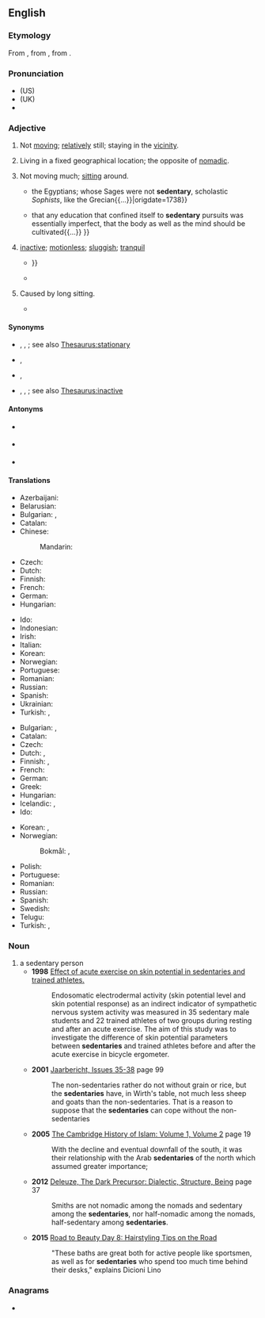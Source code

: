 ==English==

===Etymology===
{{root|en|ine-pro|*sed-}}
From {{etyl|frm|en}} {{m|frm|sédentaire}}, from {{etyl|la|en}} {{m|la|sedentārius||sitting}}, from {{m|la|sedeō||I sit, I am seated}}.

===Pronunciation===
* (US) {{IPA|en|/ˈsɛd(ə)n.tɛ.ɹi/}}
* (UK) {{IPA|en|/sɛˈdɛn.tə.ɹi/}}
* {{audio|en|LL-Q1860 (eng)-Vealhurl-sedentary.wav|Audio (RP)}}

===Adjective===
{{en-adj}}

# Not [[move|moving]]; [[relatively]] still; staying in the [[vicinity]].
#: {{ux|en|The oyster is a '''sedentary''' mollusk; the barnacles are '''sedentary''' crustaceans.}}
# {{lb|en|anthropology|of a human population}} Living in a fixed geographical location; the opposite of [[nomadic]].
# {{lb|en|medicine|of a job, lifestyle, etc.}} Not moving much; [[sit]]ting around.
#* {{quote-book|en|1765|Bishop William Warburton|The Divine Legation of Moses Demonstrated|https://archive.org/details/divinelegationof176502warb/page/220|220|{{...}}the Egyptians; whose Sages were not '''sedentary''', scholastic ''Sophists'', like the Grecian{{...}}|origdate=1738}}
#* {{quote-book|en|date=October 3, 1844|author={{w|Benjamin Disraeli}}|title=The Acquirement of Knowledge|publisher=An address delivered to the members of the Manchester Athenæum|passage={{...}}that any education that confined itself to '''sedentary''' pursuits was essentially imperfect, that the body as well as the mind should be cultivated{{...}} }}
# {{lb|en|obsolete}} [[inactive]]; [[motionless]]; [[sluggish]]; [[tranquil]]
#* {{RQ:Milton Paradise Lost|VIII|Such restless revolution day by day / Repeated, while the '''sedentary''' earth / That better might with far less compass move{{...}} }}
#* {{quote-journal|en|date=December 22, 1711|author={{w|Joseph Addison}}|title=No. 255|magazine=The Spectator|url=https://www.gutenberg.org/files/12030/12030-h/SV2/Spectator2.html#section255|passage=The Soul, considered abstractedly from its Passions, is of a remiss and '''sedentary''' Nature, slow in its Resolves, and languishing in its Executions.}}
# {{lb|en|obsolete}} Caused by long sitting.
#* {{RQ:Milton Paradise Regained|book=Samson Agonistes|lines=569-571|passage=till length of years / And '''sedentary''' numbness craze my limbs / To a contemptible old age obscure.}}

====Synonyms====
* {{sense|not moving}} {{l|en|immobile}}, {{l|en|motionless}}, {{l|en|torpid}}; see also [[Thesaurus:stationary]]
* {{sense|living in a fixed geographical location}} {{l|en|settled}}, {{l|en|non-migratory}}
* {{sense|sitting around}} {{l|en|chairborne}}, {{l|en|sitsome}}
* {{sense|inactive}} {{l|en|abeyant}}, {{l|en|cessant}}, {{l|en|dormant}}; see also [[Thesaurus:inactive]]

====Antonyms====
* {{sense|living in a fixed geographical location}} {{l|en|migratory}}
* {{sense|sitting around}} {{l|en|active}}
* {{sense|inactive}} {{l|en|active}}

====Translations====
{{trans-top|not moving, not migratory}}
* Azerbaijani: {{t|az|oturaq}}
* Belarusian: {{t|be|асе́лы}}
* Bulgarian: {{t+|bg|уседнал}}, {{t|bg|непрелетен}}
* Catalan: {{t+|ca|sedentari}}
* Chinese:
*: Mandarin: {{t+|cmn|定居|tr=dìngjū de|alt=定居的}}
* Czech: {{t|cs|usedlý|m}}
* Dutch: {{t+|nl|sedentair}}
* Finnish: {{t|fi|[[vähän]] [[liikkuva]]}}
* French: {{t+|fr|sédentaire}}
* German: {{t+|de|ortsgebunden}}
* Hungarian: {{t+|hu|helyhez kötött}}
{{trans-mid}}
* Ido: {{t+|io|sedentaria}}
* Indonesian: {{t|id|sambil duduk}}
* Irish: {{t|ga|neamhaistreach}}
* Italian: {{t+|it|sedentario}}
* Korean: {{t|ko|정착성}}
* Norwegian: {{t|nb|stillesittende}}
* Portuguese: {{t+|pt|sedentário}}
* Romanian: {{t+|ro|sedentar}}
* Russian: {{t+|ru|осе́длый}}
* Spanish: {{t+|es|sedentario}}
* Ukrainian: {{t|uk|осі́лий}}
* Turkish: {{t|tr|sedanter}}, {{t+|tr|durağan}}
{{trans-bottom}}

{{trans-top|not moving much; sitting around}}
* Bulgarian: {{t+|bg|седящ}}, {{t+|bg|заседнал}}
* Catalan: {{t+|ca|sedentari}}
* Czech: {{t+|cs|sedavý|m}}
* Dutch: {{t+|nl|sedentair}}, {{t+|nl|stilzittend}}
* Finnish: {{t|fi|[[istua|istuma]]-}}, {{t|fi|[[paikallaan]] [[pysyä|pysyvä]]}}
* French: {{t+|fr|sédentaire}}
* German: {{t+|de|sitzend}}
* Greek: {{t+|el|καθιστικός}}
* Hungarian: {{t+|hu|ülő}}
* Icelandic: {{t|is|kyrrsetu-}}, {{t|is|hreyfingarleysis-}}
* Ido: {{t+|io|sedentaria}}
{{trans-mid}}
* Korean: {{t+|ko|앉은뱅이}}, {{t|ko|앉은}}
* Norwegian:
*: Bokmål: {{t|nb|stillesittende}}, {{t|nb|sedat}}
* Polish: {{t+|pl|siedzący|m}}
* Portuguese: {{t+|pt|sedentário}}
* Romanian: {{t+|ro|sedentar}}
* Russian: {{t+|ru|сидя́чий}}
* Spanish: {{t+|es|sedentario}}
* Swedish: {{t+|sv|stillasittande}}
* Telugu: {{t|te|కూర్చున్నట్టు చేసేపని}}
* Turkish: {{t|tr|sedanter}}, {{t+|tr|tembel}}
{{trans-bottom}}

===Noun===
{{en-noun}}

# a sedentary person
#* '''1998''' [https://www.ncbi.nlm.nih.gov/pubmed/9741651 Effect of acute exercise on skin potential in sedentaries and trained athletes.]
#*: Endosomatic electrodermal activity (skin potential level and skin potential response) as an indirect indicator of sympathetic nervous system activity was measured in 35 sedentary male students and 22 trained athletes of two groups during resting and after an acute exercise. The aim of this study was to investigate the difference of skin potential parameters between '''sedentaries''' and trained athletes before and after the acute exercise in bicycle ergometer.
#* '''2001''' [https://books.google.ca/books?id=VZQsAQAAIAAJ&q=sedentaries Jaarbericht, Issues 35-38] page 99
#*: The non-sedentaries rather do not without grain or rice, but the '''sedentaries''' have, in Wirth's table, not much less sheep and goats than the non-sedentaries. That is a reason to suppose that the '''sedentaries''' can cope without the non-sedentaries
#* '''2005''' [https://books.google.ca/books?id=4AuJvd2Tyt8C&pg=PA19 The Cambridge History of Islam: Volume 1, Volume 2] page 19
#*: With the decline and eventual downfall of the south, it was their relationship with the Arab '''sedentaries''' of the north which assumed greater importance;
#* '''2012''' [https://books.google.ca/books?id=E8MqBsJ4yHsC&pg=PT37 Deleuze, The Dark Precursor: Dialectic, Structure, Being] page 37
#*: Smiths are not nomadic among the nomads and sedentary among the '''sedentaries''', nor half-nomadic among the nomads, half-sedentary among '''sedentaries'''.
#* '''2015''' [https://www.marieclaire.com/beauty/a13751/road-to-beauty-day-8-hairstyling-tips-on-the-road/ Road to Beauty Day 8: Hairstyling Tips on the Road]
#*: "These baths are great both for active people like sportsmen, as well as for '''sedentaries''' who spend too much time behind their desks," explains Dicioni Lino

===Anagrams===
* {{anagrams|en|a=adeenrsty|yearnedst}}